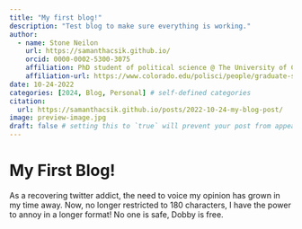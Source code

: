 ```yaml
---
title: "My first blog!"
description: "Test blog to make sure everything is working."
author:
  - name: Stone Neilon
    url: https://samanthacsik.github.io/
    orcid: 0000-0002-5300-3075
    affiliation: PhD student of political science @ The University of Colorado Boulder
    affiliation-url: https://www.colorado.edu/polisci/people/graduate-students/stone-neilon
date: 10-24-2022
categories: [2024, Blog, Personal] # self-defined categories
citation: 
  url: https://samanthacsik.github.io/posts/2022-10-24-my-blog-post/ 
image: preview-image.jpg
draft: false # setting this to `true` will prevent your post from appearing on your listing page until you're ready!
---
```


# My First Blog!

As a recovering twitter addict, the need to voice my opinion has grown in my time away. Now, no longer restricted to 180 characters, I have the power to annoy in a longer format! No one is safe, Dobby is free.
